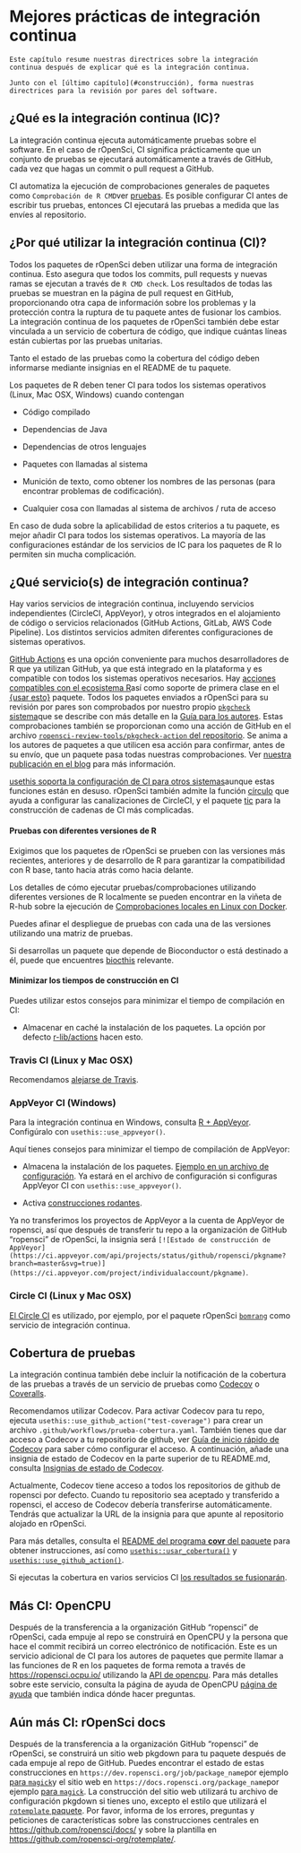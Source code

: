 # Mejores prácticas de integración continua {#ci}

```block
Este capítulo resume nuestras directrices sobre la integración continua después de explicar qué es la integración continua.

Junto con el [último capítulo](#construcción), forma nuestras directrices para la revisión por pares del software.
```

## ¿Qué es la integración continua (IC)?

La integración continua ejecuta automáticamente pruebas sobre el software.
En el caso de rOpenSci, CI significa prácticamente que un conjunto de pruebas se ejecutará automáticamente a través de GitHub, cada vez que hagas un commit o pull request a GitHub.

CI automatiza la ejecución de comprobaciones generales de paquetes como `Comprobación de R CMD`ver [pruebas](/building.html#testing).
Es posible configurar CI antes de escribir tus pruebas, entonces CI ejecutará las pruebas a medida que las envíes al repositorio.

## ¿Por qué utilizar la integración continua (CI)?

Todos los paquetes de rOpenSci deben utilizar una forma de integración continua.
Esto asegura que todos los commits, pull requests y nuevas ramas se ejecutan a través de `R CMD check`.
Los resultados de todas las pruebas se muestran en la página de pull request en GitHub, proporcionando otra capa de información sobre los problemas y la protección contra la ruptura de tu paquete antes de fusionar los cambios.
La integración continua de los paquetes de rOpenSci también debe estar vinculada a un servicio de cobertura de código, que indique cuántas líneas están cubiertas por las pruebas unitarias.

Tanto el estado de las pruebas como la cobertura del código deben informarse mediante insignias en el README de tu paquete.

Los paquetes de R deben tener CI para todos los sistemas operativos (Linux, Mac OSX, Windows) cuando contengan

- Código compilado

- Dependencias de Java

- Dependencias de otros lenguajes

- Paquetes con llamadas al sistema

- Munición de texto, como obtener los nombres de las personas (para encontrar problemas de codificación).

- Cualquier cosa con llamadas al sistema de archivos / ruta de acceso

En caso de duda sobre la aplicabilidad de estos criterios a tu paquete, es mejor añadir CI para todos los sistemas operativos. La mayoría de las configuraciones estándar de los servicios de IC para los paquetes de R lo permiten sin mucha complicación.

## ¿Qué servicio(s) de integración continua? {#whichci}

Hay varios servicios de integración continua, incluyendo servicios independientes (CircleCI, AppVeyor), y otros integrados en el alojamiento de código o servicios relacionados (GitHub Actions, GitLab, AWS Code Pipeline). Los distintos servicios admiten diferentes configuraciones de sistemas operativos.

[GitHub Actions](https://github.com/features/actions) es una opción conveniente para muchos desarrolladores de R que ya utilizan GitHub, ya que está integrado en la plataforma y es compatible con todos los sistemas operativos necesarios.  Hay [acciones compatibles con el ecosistema R](https://github.com/r-lib/actions/)así como soporte de primera clase en el [{usar esto}](https://usethis.r-lib.org/reference/github_actions.html) paquete. Todos los paquetes enviados a rOpenSci para su revisión por pares son comprobados por nuestro propio [`pkgcheck` sistema](https://docs.ropensci.org/pkgcheck)que se describe con más detalle en la [Guía para los autores](#authors-guide). Estas comprobaciones también se proporcionan como una acción de GitHub en el archivo [`ropensci-review-tools/pkgcheck-action` del repositorio](https://github.com/ropensci-review-tools/pkgcheck-action). Se anima a los autores de paquetes a que utilicen esa acción para confirmar, antes de su envío, que un paquete pasa todas nuestras comprobaciones. Ver [nuestra publicación en el blog](https://ropensci.org/blog/2022/02/01/pkgcheck-action/) para más información.

[usethis soporta la configuración de CI para otros sistemas](https://usethis.r-lib.org/reference/ci.html)aunque estas funciones están en desuso. rOpenSci también admite la función [círculo](https://docs.ropensci.org/circle/) que ayuda a configurar las canalizaciones de CircleCI, y el paquete [tic](https://docs.ropensci.org/tic/) para la construcción de cadenas de CI más complicadas.

#### Pruebas con diferentes versiones de R

Exigimos que los paquetes de rOpenSci se prueben con las versiones más recientes, anteriores y de desarrollo de R para garantizar la compatibilidad con R base, tanto hacia atrás como hacia delante.

Los detalles de cómo ejecutar pruebas/comprobaciones utilizando diferentes versiones de R localmente se pueden encontrar en la viñeta de R-hub sobre la ejecución de [Comprobaciones locales en Linux con Docker](https://r-hub.github.io/rhub/articles/local-debugging.html).

Puedes afinar el despliegue de pruebas con cada una de las versiones utilizando una matriz de pruebas.

Si desarrollas un paquete que depende de Bioconductor o está destinado a él, puede que encuentres [biocthis](https://lcolladotor.github.io/biocthis/index.html) relevante.

#### Minimizar los tiempos de construcción en CI

Puedes utilizar estos consejos para minimizar el tiempo de compilación en CI:

- Almacenar en caché la instalación de los paquetes. La opción por defecto [r-lib/actions](https://github.com/r-lib/actions) hacen esto.

### Travis CI (Linux y Mac OSX)

Recomendamos [alejarse de Travis](https://ropensci.org/technotes/2020/11/19/moving-away-travis/).

### AppVeyor CI (Windows)

Para la integración continua en Windows, consulta [R + AppVeyor](https://github.com/krlmlr/r-appveyor). Configúralo con `usethis::use_appveyor()`.

Aquí tienes consejos para minimizar el tiempo de compilación de AppVeyor:

- Almacena la instalación de los paquetes. [Ejemplo en un archivo de configuración](https://github.com/r-lib/usethis/blob/2c52c06373849d52f78a26c5a0e080f518a2f825/inst/templates/appveyor.yml#L13). Ya estará en el archivo de configuración si configuras AppVeyor CI con `usethis::use_appveyor()`.

- Activa [construcciones rodantes](https://www.appveyor.com/docs/build-configuration/#rolling-builds).

Ya no transferimos los proyectos de AppVeyor a la cuenta de AppVeyor de ropensci, así que después de transferir tu repo a la organización de GitHub "ropensci" de rOpenSci, la insignia será `[![Estado de construcción de AppVeyor](https://ci.appveyor.com/api/projects/status/github/ropensci/pkgname?branch=master&svg=true)](https://ci.appveyor.com/project/individualaccount/pkgname)`.

### Circle CI (Linux y Mac OSX)

[El Circle CI](https://circleci.com/) es utilizado, por ejemplo, por el paquete rOpenSci [`bomrang`](https://github.com/ropensci/bomrang) como servicio de integración continua.

## Cobertura de pruebas {#cobertura}

La integración continua también debe incluir la notificación de la cobertura de las pruebas a través de un servicio de pruebas como [Codecov](https://codecov.io/) o [Coveralls](https://coveralls.io/).

Recomendamos utilizar Codecov.
Para activar Codecov para tu repo, ejecuta `usethis::use_github_action("test-coverage")` para crear un archivo `.github/workflows/prueba-cobertura.yaml`.
También tienes que dar acceso a Codecov a tu repositorio de github, ver [Guía de inicio rápido de Codecov](https://docs.codecov.com/docs/quick-start) para saber cómo configurar el acceso.
A continuación, añade una insignia de estado de Codecov en la parte superior de tu README.md, consulta [Insignias de estado de Codecov](https://docs.codecov.com/docs/status-badges).

Actualmente, Codecov tiene acceso a todos los repositorios de github de ropensci por defecto.
Cuando tu repositorio sea aceptado y transferido a ropensci, el acceso de Codecov debería transferirse automáticamente.
Tendrás que actualizar la URL de la insignia para que apunte al repositorio alojado en rOpenSci.

Para más detalles, consulta el [README del programa **covr** del paquete](https://github.com/r-lib/covr) para obtener instrucciones, así como [`usethis::usar_cobertura()`](https://usethis.r-lib.org/reference/use_coverage.html) y [`usethis::use_github_action()`](https://usethis.r-lib.org/reference/github_actions.html).

Si ejecutas la cobertura en varios servicios CI [los resultados se fusionarán](https://docs.codecov.io/docs/merging-reports).

## Más CI: OpenCPU

Después de la transferencia a la organización GitHub "ropensci" de rOpenSci, cada empuje al repo se construirá en OpenCPU y la persona que hace el commit recibirá un correo electrónico de notificación. Este es un servicio adicional de CI para los autores de paquetes que permite llamar a las funciones de R en los paquetes de forma remota a través de [https://ropensci.ocpu.io/](https://ropensci.ocpu.io/) utilizando la [API de opencpu](https://www.opencpu.org/api.html#api-json). Para más detalles sobre este servicio, consulta la página de ayuda de OpenCPU [página de ayuda](https://www.opencpu.org/help.html) que también indica dónde hacer preguntas.

## Aún más CI: rOpenSci docs {#rodocsci}

Después de la transferencia a la organización GitHub "ropensci" de rOpenSci, se construirá un sitio web pkgdown para tu paquete después de cada empuje al repo de GitHub. Puedes encontrar el estado de estas construcciones en `https://dev.ropensci.org/job/package_name`por ejemplo [para `magick`](https://dev.ropensci.org/job/magick)y el sitio web en `https://docs.ropensci.org/package_name`por ejemplo [para `magick`](https://docs.ropensci.org/magick). La construcción del sitio web utilizará tu archivo de configuración pkgdown si tienes uno, excepto el estilo que utilizará el [`rotemplate` paquete](https://github.com/ropensci-org/rotemplate/). Por favor, informa de los errores, preguntas y peticiones de características sobre las construcciones centrales en [https://github.com/ropensci/docs/](https://github.com/ropensci/docs/) y sobre la plantilla en [https://github.com/ropensci-org/rotemplate/](https://github.com/ropensci-org/rotemplate/).


